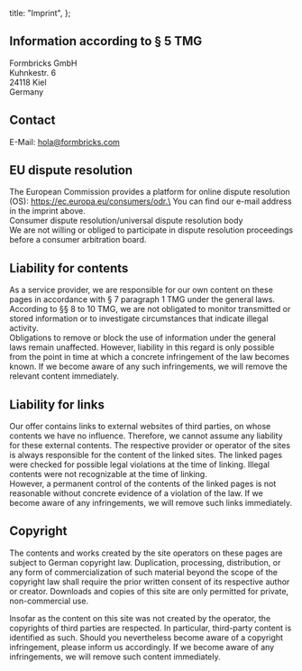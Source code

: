 
  title: "Imprint",
};

## Information according to § 5 TMG

Formbricks GmbH\
Kuhnkestr. 6\
24118 Kiel\
Germany

## Contact

E-Mail: hola@formbricks.com

## EU dispute resolution

The European Commission provides a platform for online dispute resolution (OS): https://ec.europa.eu/consumers/odr.\
You can find our e-mail address in the imprint above.\
Consumer dispute resolution/universal dispute resolution body\
We are not willing or obliged to participate in dispute resolution proceedings before a consumer arbitration board.

## Liability for contents

As a service provider, we are responsible for our own content on these pages in accordance with § 7 paragraph 1 TMG under the general laws. According to §§ 8 to 10 TMG, we are not obligated to monitor transmitted or stored information or to investigate circumstances that indicate illegal activity.\
Obligations to remove or block the use of information under the general laws remain unaffected. However, liability in this regard is only possible from the point in time at which a concrete infringement of the law becomes known. If we become aware of any such infringements, we will remove the relevant content immediately.

## Liability for links

Our offer contains links to external websites of third parties, on whose contents we have no influence. Therefore, we cannot assume any liability for these external contents. The respective provider or operator of the sites is always responsible for the content of the linked sites. The linked pages were checked for possible legal violations at the time of linking. Illegal contents were not recognizable at the time of linking.\
However, a permanent control of the contents of the linked pages is not reasonable without concrete evidence of a violation of the law. If we become aware of any infringements, we will remove such links immediately.

## Copyright

The contents and works created by the site operators on these pages are subject to German copyright law. Duplication, processing, distribution, or any form of commercialization of such material beyond the scope of the copyright law shall require the prior written consent of its respective author or creator. Downloads and copies of this site are only permitted for private, non-commercial use.

Insofar as the content on this site was not created by the operator, the copyrights of third parties are respected. In particular, third-party content is identified as such. Should you nevertheless become aware of a copyright infringement, please inform us accordingly. If we become aware of any infringements, we will remove such content immediately.

